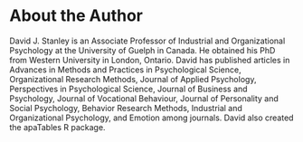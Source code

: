 # About the Author {-}

David J. Stanley is an Associate Professor of Industrial and Organizational Psychology at the University of Guelph in Canada. He obtained his PhD from Western University in London, Ontario. David has published articles in Advances in Methods and Practices in Psychological Science, Organizational Research Methods, Journal of Applied Psychology, Perspectives in Psychological Science, Journal of Business and Psychology, Journal of Vocational Behaviour, Journal of Personality and Social Psychology, Behavior Research Methods, Industrial and Organizational Psychology, and Emotion among journals. David also created the apaTables R package. 


